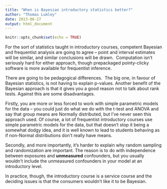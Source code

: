 ```yaml
---
title: "When is Bayesian introductory statistics better?"
author: "Thomas Lumley"
date: 2013-06-27
output: html_document
---
```


```r
knitr::opts_chunk$set(echo = TRUE)
```
 For the sort of statistics taught in introductory courses, competent Bayesian and frequentist analysis are going to agree -- point and interval estimates will be similar, and similar conclusions will be drawn.  Computation isn't seriously hard for either approach, though prepackaged pointy-clicky software is more available for frequentist inference. 

There are going to be pedagogical differences.  The big one, in favour of Bayesian statistics, is not having to explain p-values. Another benefit of the Bayesian approach is that it gives you a good reason not to talk about rank tests. Against this are some disadvantages.

Firstly, you are more or less forced to work with simple parametric models for the data -- you could just do what we do with the t-test and ANOVA and say that group means are Normally distributed, but I've never seen this approach used. Of course, a lot of frequentist introductory courses use simple parametric models for the data, but that doesn't stop it being a somewhat dodgy idea, and it is well known to lead to students behaving as if non-Normal distributions don't really have means. 

Secondly, and more importantly, it's harder to explain why random sampling and randomization are important. The reason is to do with independence between exposures and **unmeasured** confounders, but you usually wouldn't include the unmeasured confounders in your model at an introductory level. 

In practice, though, the introductory course is a service course and the deciding issues is that the consumers wouldn't like it to be Bayesian. 

